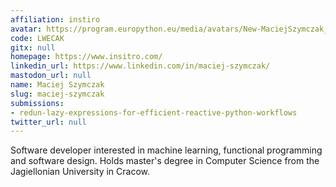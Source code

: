 ```yaml
---
affiliation: instiro
avatar: https://program.europython.eu/media/avatars/New-MaciejSzymczak_23-05-18_3629_favorite.jpg_z91Yoqa.jpg
code: LWECAK
gitx: null
homepage: https://www.insitro.com/
linkedin_url: https://www.linkedin.com/in/maciej-szymczak/
mastodon_url: null
name: Maciej Szymczak
slug: maciej-szymczak
submissions:
- redun-lazy-expressions-for-efficient-reactive-python-workflows
twitter_url: null
---
```


Software developer interested in machine learning, functional programming and software design. Holds master's degree in Computer Science from the Jagiellonian University in Cracow.
